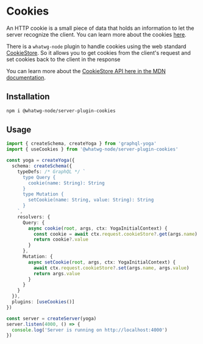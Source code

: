 # Cookies

An HTTP cookie is a small piece of data that holds an information to let the server recognize the
client. You can learn more about the cookies
[here](https://developer.mozilla.org/en-US/docs/Web/HTTP/Cookies).

There is a `whatwg-node` plugin to handle cookies using the web standard
[CookieStore](https://developer.mozilla.org/en-US/docs/Web/API/CookieStore). So it allows you to get
cookies from the client's request and set cookies back to the client in the response

You can learn more about the
[CookieStore API here in the MDN documentation](https://developer.mozilla.org/en-US/docs/Web/API/CookieStore#examples).

## Installation

```sh npm2yarn
npm i @whatwg-node/server-plugin-cookies
```

## Usage

```ts filename="cookies.ts"
import { createSchema, createYoga } from 'graphql-yoga'
import { useCookies } from '@whatwg-node/server-plugin-cookies'

const yoga = createYoga({
  schema: createSchema({
    typeDefs: /* GraphQL */ `
      type Query {
        cookie(name: String): String
      }
      type Mutation {
        setCookie(name: String, value: String): String
      }
    `,
    resolvers: {
      Query: {
        async cookie(root, args, ctx: YogaInitialContext) {
          const cookie = await ctx.request.cookieStore?.get(args.name)
          return cookie?.value
        }
      },
      Mutation: {
        async setCookie(root, args, ctx: YogaInitialContext) {
          await ctx.request.cookieStore?.set(args.name, args.value)
          return args.value
        }
      }
    }
  }),
  plugins: [useCookies()]
})

const server = createServer(yoga)
server.listen(4000, () => {
  console.log('Server is running on http://localhost:4000')
})
```
